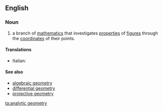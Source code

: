 ==English==

===Noun===
{{wikipedia}}
{{en-noun|sg=[[analytic]] [[geometry]]|-}}

# {{geometry}} a branch of [[mathematics]] that investigates [[properties]] of [[figure]]s through the [[coordinate]]s of their points.

====Translations====
{{trans-top|branch of mathematics}}
* Italian: {{t-|it|geometria analitica|f}}
{{trans-mid}}
{{trans-bottom}}

====See also====
* [[algebraic geometry]]
* [[differential geometry]]
* [[projective geometry]]

[[ta:analytic geometry]]